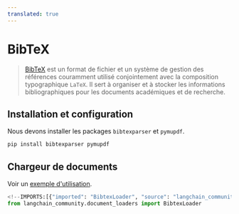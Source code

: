```yaml
---
translated: true
---
```


# BibTeX

>[BibTeX](https://www.ctan.org/pkg/bibtex) est un format de fichier et un système de gestion des références couramment utilisé conjointement avec la composition typographique `LaTeX`. Il sert à organiser et à stocker les informations bibliographiques pour les documents académiques et de recherche.

## Installation et configuration

Nous devons installer les packages `bibtexparser` et `pymupdf`.

```bash
pip install bibtexparser pymupdf
```

## Chargeur de documents

Voir un [exemple d'utilisation](/docs/integrations/document_loaders/bibtex).

```python
<!--IMPORTS:[{"imported": "BibtexLoader", "source": "langchain_community.document_loaders", "docs": "https://api.python.langchain.com/en/latest/document_loaders/langchain_community.document_loaders.bibtex.BibtexLoader.html", "title": "BibTeX"}]-->
from langchain_community.document_loaders import BibtexLoader
```
